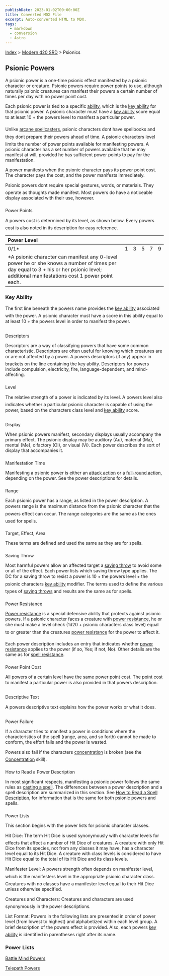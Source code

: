 ```yaml
---
publishDate: 2023-01-02T00:00:00Z
title: Converted MDX File
excerpt: Auto-converted HTML to MDX.
tags:
  - markdown
  - conversion
  - Astro
---
```


[Index](-index) > [Modern d20 SRD](modern-d20-srd-index) > Psionics

## Psionic Powers

A psionic power is a one-time psionic effect manifested by a psionic character or creature. Psionic powers require power points to use, although naturally psionic creatures can manifest their powers a certain number of times per day with no power point cost.

Each psionic power is tied to a specific [ability](modern-d20-srd-basics-ability-scores), which is the [key
ability](modern-d20-srd-basics-ability-scores) for that psionic power. A psionic character must have a [key
ability](modern-d20-srd-basics-ability-scores) score equal to at least 10 + the powers level to manifest a particular power.

Unlike [arcane spellcasters](modern-d20-srd-fx-arcane-spells), psionic characters dont have spellbooks and they dont prepare their powers ahead of time. A psionic characters level limits the number of power points available for manifesting powers. A psionic character has a set number of powers available that he may manifest at will, provided he has sufficient power points to pay for the manifestation.

A power manifests when the psionic character pays its power point cost. The character pays the cost, and the power manifests immediately.

Psionic powers dont require special gestures, words, or materials. They operate as thoughts made manifest. Most powers do have a noticeable display associated with their use, however.

###

Power Points

A powers cost is determined by its level, as shown below. Every powers cost is also noted in its description for easy reference.

| Power Level                                                                                                                                                                              |     |     |     |     |     |
| :--------------------------------------------------------------------------------------------------------------------------------------------------------------------------------------- | :-: | :-: | :-: | :-: | --: |
| 0/1\*                                                                                                                                                                                    |  1  |  3  |  5  |  7  |   9 |
| \*A psionic character can manifest any 0-level power he or she knows a number of times per day equal to 3 + his or her psionic level; additional manifestations cost 1 power point each. |     |     |     |     |     |

### Key Ability

The first line beneath the powers name provides the [key
ability](modern-d20-srd-basics-ability-scores) associated with the power. A psionic character must have a score in this ability equal to at least 10 + the powers level in order to manifest the power.

###

Descriptors

Descriptors are a way of classifying powers that have some common characteristic. Descriptors are often useful for knowing which creatures are or are not affected by a power. A powers descriptors (if any) appear in brackets on the line containing the key ability. Descriptors for powers include compulsion, electricity, fire, language-dependent, and mind-affecting.

###

Level

The relative strength of a power is indicated by its level. A powers level also indicates whether a particular psionic character is capable of using the power, based on the characters class level and [key
ability](modern-d20-srd-basics-ability-scores) score.

###

Display

When psionic powers manifest, secondary displays usually accompany the primary effect. The psionic display may be auditory (Au), material (Ma), mental (Me), olfactory (Ol), or visual (Vi). Each power describes the sort of display that accompanies it.

###

Manifestation Time

Manifesting a psionic power is either an [attack
action](modern-d20-srd-combat-attack-actions) or a [full-round
action](modern-d20-srd-combat-full-round-actions), depending on the power. See the power descriptions for details.

###

Range

Each psionic power has a range, as listed in the power description. A powers range is the maximum distance from the psionic character that the powers effect can occur. The range categories are the same as the ones used for spells.

###

Target, Effect, Area

These terms are defined and used the same as they are for spells.

###

Saving Throw

Most harmful powers allow an affected target a [saving
throw](modern-d20-srd-basics-saving-throws) to avoid some or all of the effect. Each power lists which saving throw type applies. The DC for a saving throw to resist a power is 10 + the powers level + the psionic characters [key
ability](modern-d20-srd-basics-ability-scores) modifier. The terms used to define the various types of [saving
throws](modern-d20-srd-basics-saving-throws) and results are the same as for spells.

###

Power Resistance

[Power resistance](modern-d20-srd-special-abilities-power-resistance) is a special defensive ability that protects against psionic powers. If a psionic character faces a creature with [power
resistance](modern-d20-srd-special-abilities-power-resistance), he or she must make a level check (1d20 + psionic characters class level) equal to or greater than the creatures [power
resistance](modern-d20-srd-special-abilities-power-resistance) for the power to affect it.

Each power description includes an entry that indicates whether [power
resistance](modern-d20-srd-special-abilities-power-resistance) applies to the power (if so, Yes; if not, No). Other details are the same as for [spell
resistance](modern-d20-srd-special-abilities-spell-resistance).

###

Power Point Cost

All powers of a certain level have the same power point cost. The point cost to manifest a particular power is also provided in that powers description.

###

Descriptive Text

A powers descriptive text explains how the power works or what it does.

###

Power Failure

If a character tries to manifest a power in conditions where the characteristics of the spell (range, area, and so forth) cannot be made to conform, the effort fails and the power is wasted.

Powers also fail if the characters [concentration](modern-d20-srd-skills-concentration) is broken (see the [Concentration](modern-d20-srd-skills-concentration) skill).

###

How to Read a Power Description

In most significant respects, manifesting a psionic power follows the same rules as [casting
a spell](modern-d20-srd-fx-index). The differences between a power description and a spell description
are summarized in this section. See [How
to Read a Spell Description](modern-d20-srd-fx-index), for information
that is the same for both psionic powers and spells.

###

Power Lists

This section begins with the power lists for psionic character classes.

Hit Dice: The term Hit Dice is used synonymously with character levels for effects that affect a number of Hit Dice of creatures. A creature with only Hit Dice from its species, not from any classes it may have, has a character level equal to its Hit Dice. A creature with class levels is considered to have Hit Dice equal to the total of its Hit Dice and its class levels.

Manifester Level: A powers strength often depends on manifester level, which is the manifesters level in the appropriate psionic character class. Creatures with no classes have a manifester level equal to their Hit Dice unless otherwise specified.

Creatures and Characters: Creatures and characters are used synonymously in the power descriptions.

List Format: Powers in the following lists are presented in order of power level (from lowest to highest) and alphabetized within each level group. A brief description of the powers effect is provided. Also, each powers [key
ability](modern-d20-srd-basics-ability-scores) is identified in parentheses right after its name.

### Power Lists

[Battle Mind Powers](modern-d20-srd-psionics-battle-mind-powers)

[Telepath Powers](modern-d20-srd-psionics-telepath-powers)
